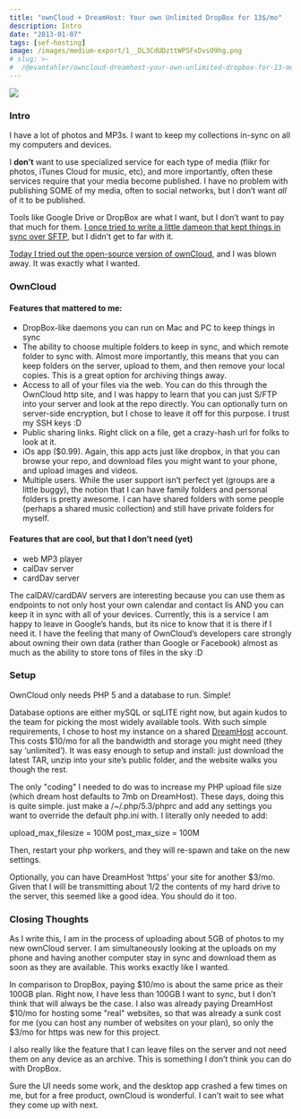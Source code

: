 ```yaml
---
title: "ownCloud + DreamHost: Your own Unlimited DropBox for 13$/mo"
description: Intro
date: "2013-01-07"
tags: [sef-hosting]
image: /images/medium-export/1__DL3CdUDzttWP5FxDvsO9hg.png
# slug: >-
#  /@evantahler/owncloud-dreamhost-your-own-unlimited-dropbox-for-13-mo-2fd53cdf2f77
---
```


![](/images/medium-export/1__DL3CdUDzttWP5FxDvsO9hg.png)

### Intro

I have a lot of photos and MP3s. I want to keep my collections in-sync on all my computers and devices.

I **don’t** want to use specialized service for each type of media (flikr for photos, iTunes Cloud for music, etc), and more importantly, often these services require that your media become published. I have no problem with publishing SOME of my media, often to social networks, but I don’t want _all_ of it to be published.

Tools like Google Drive or DropBox are what I want, but I don’t want to pay that much for them. [I once tried to write a little dameon that kept things in sync over SFTP](https://github.com/evantahler/synchzor), but I didn’t get to far with it.

[Today I tried out the open-source version of ownCloud](http://owncloud.org/), and I was blown away. It was exactly what I wanted.

### OwnCloud

#### Features that mattered to me:

- DropBox-like daemons you can run on Mac and PC to keep things in sync
- The ability to choose multiple folders to keep in sync, and which remote folder to sync with. Almost more importantly, this means that you can keep folders on the server, upload to them, and then remove your local copies. This is a great option for archiving things away.
- Access to all of your files via the web. You can do this through the OwnCloud http site, and I was happy to learn that you can just S/FTP into your server and look at the repo directly. You can optionally turn on server-side encryption, but I chose to leave it off for this purpose. I trust my SSH keys :D
- Public sharing links. Right click on a file, get a crazy-hash url for folks to look at it.
- iOs app ($0.99). Again, this app acts just like dropbox, in that you can browse your repo, and download files you might want to your phone, and upload images and videos.
- Multiple users. While the user support isn’t perfect yet (groups are a little buggy), the notion that I can have family folders and personal folders is pretty awesome. I can have shared folders with some people (perhaps a shared music collection) and still have private folders for myself.

#### Features that are cool, but that I don’t need (yet)

- web MP3 player
- calDav server
- cardDav server

The calDAV/cardDAV servers are interesting because you can use them as endpoints to not only host your own calendar and contact lis AND you can keep it in sync with all of your devices. Currently, this is a service I am happy to leave in Google’s hands, but its nice to know that it is there if I need it. I have the feeling that many of OwnCloud’s developers care strongly about owning their own data (rather than Google or Facebook) almost as much as the ability to store tons of files in the sky :D

### Setup

OwnCloud only needs PHP 5 and a database to run. Simple!

Database options are either mySQL or sqLITE right now, but again kudos to the team for picking the most widely available tools. With such simple requirements, I chose to host my instance on a shared [DreamHost](http://dreamhost.com/) account. This costs $10/mo for all the bandwidth and storage you might need (they say ‘unlimited’). It was easy enough to setup and install: just download the latest TAR, unzip into your site’s public folder, and the website walks you though the rest.

The only "coding" I needed to do was to increase my PHP upload file size (which dream host defaults to 7mb on DreamHost). These days, doing this is quite simple. just make a /~/.php/5.3/phprc and add any settings you want to override the default php.ini with. I literally only needed to add:

upload_max_filesize = 100M post_max_size = 100M

Then, restart your php workers, and they will re-spawn and take on the new settings.

Optionally, you can have DreamHost ‘https’ your site for another $3/mo. Given that I will be transmitting about 1/2 the contents of my hard drive to the server, this seemed like a good idea. You should do it too.

### Closing Thoughts

As I write this, I am in the process of uploading about 5GB of photos to my new ownCloud server. I am simultaneously looking at the uploads on my phone and having another computer stay in sync and download them as soon as they are available. This works exactly like I wanted.

In comparison to DropBox, paying $10/mo is about the same price as their 100GB plan. Right now, I have less than 100GB I want to sync, but I don’t think that will always be the case. I also was already paying DreamHost $10/mo for hosting some "real" websites, so that was already a sunk cost for me (you can host any number of websites on your plan), so only the $3/mo for https was new for this project.

I also really like the feature that I can leave files on the server and not need them on any device as an archive. This is something I don’t think you can do with DropBox.

Sure the UI needs some work, and the desktop app crashed a few times on me, but for a free product, ownCloud is wonderful. I can’t wait to see what they come up with next.
